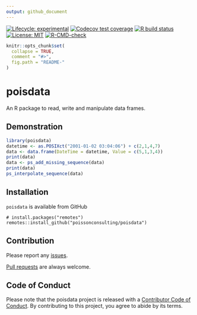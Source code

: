 ```yaml
---
output: github_document
---
```


<!-- README.md is generated from README.Rmd. Please edit that file -->

<!-- badges: start -->
[![Lifecycle: experimental](https://img.shields.io/badge/lifecycle-experimental-orange.svg)](https://lifecycle.r-lib.org/articles/stages.html#experimental)
[![Codecov test coverage](https://codecov.io/gh/poissonconsulting/poisdata/branch/master/graph/badge.svg)](https://codecov.io/gh/poissonconsulting/poisdata?branch=master)
[![R build status](https://github.com/poissonconsulting/poisdata/workflows/R-CMD-check/badge.svg)](https://github.com/poissonconsulting/poisdata/actions)
[![License: MIT](https://img.shields.io/badge/License-MIT-blue.svg)](https://opensource.org/licenses/MIT)
[![R-CMD-check](https://github.com/poissonconsulting/poisdata/workflows/R-CMD-check/badge.svg)](https://github.com/poissonconsulting/poisdata/actions)
<!-- badges: end -->

```r
knitr::opts_chunk$set(
  collapse = TRUE,
  comment = "#>",
  fig.path = "README-"
)
```

# poisdata

An R package to read, write and manipulate data frames.

## Demonstration

```r
library(poisdata)
datetime <- as.POSIXct("2001-01-02 03:04:06") + c(2,1,4,7)
data <- data.frame(DateTime = datetime, Value = c(5,1,3,4))
print(data)
data <- ps_add_missing_sequence(data)
print(data)
ps_interpolate_sequence(data)
```

## Installation

`poisdata` is available from GitHub
```
# install.packages("remotes")
remotes::install_github("poissonconsulting/poisdata")
```

## Contribution

Please report any [issues](https://github.com/poissonconsulting/poisdata/issues).

[Pull requests](https://github.com/poissonconsulting/poisdata/pulls) are always welcome.

## Code of Conduct

Please note that the poisdata project is released with a [Contributor Code of Conduct](https://contributor-covenant.org/version/2/0/CODE_OF_CONDUCT.html). By contributing to this project, you agree to abide by its terms.

